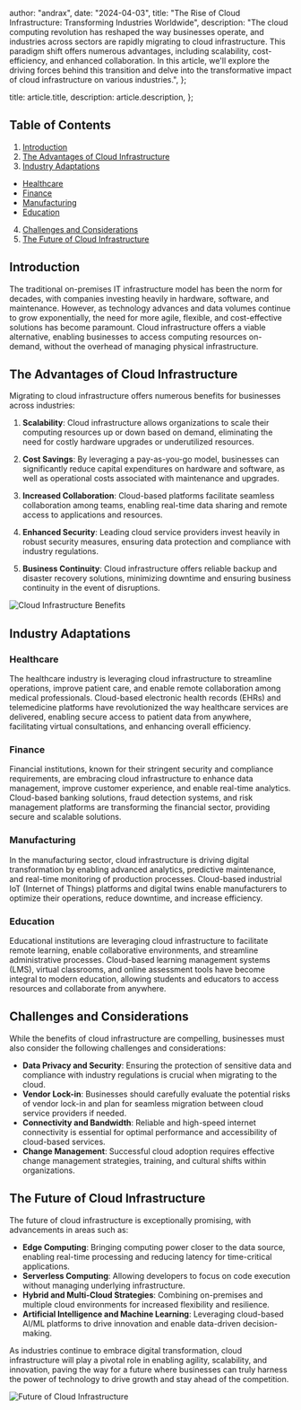 
  author: "andrax",
  date: "2024-04-03",
  title: "The Rise of Cloud Infrastructure: Transforming Industries Worldwide",
  description:
    "The cloud computing revolution has reshaped the way businesses operate, and industries across sectors are rapidly migrating to cloud infrastructure. This paradigm shift offers numerous advantages, including scalability, cost-efficiency, and enhanced collaboration. In this article, we'll explore the driving forces behind this transition and delve into the transformative impact of cloud infrastructure on various industries.",
};

  title: article.title,
  description: article.description,
};



## Table of Contents

1. [Introduction](#introduction)
2. [The Advantages of Cloud Infrastructure](#advantages)
3. [Industry Adaptations](#industry-adaptations)
  - [Healthcare](#healthcare)
  - [Finance](#finance)
  - [Manufacturing](#manufacturing)
  - [Education](#education)
4. [Challenges and Considerations](#challenges)
5. [The Future of Cloud Infrastructure](#future)

## Introduction

The traditional on-premises IT infrastructure model has been the norm for decades, with companies investing heavily in hardware, software, and maintenance. However, as technology advances and data volumes continue to grow exponentially, the need for more agile, flexible, and cost-effective solutions has become paramount. Cloud infrastructure offers a viable alternative, enabling businesses to access computing resources on-demand, without the overhead of managing physical infrastructure.

## The Advantages of Cloud Infrastructure

Migrating to cloud infrastructure offers numerous benefits for businesses across industries:

1. **Scalability**: Cloud infrastructure allows organizations to scale their computing resources up or down based on demand, eliminating the need for costly hardware upgrades or underutilized resources.

2. **Cost Savings**: By leveraging a pay-as-you-go model, businesses can significantly reduce capital expenditures on hardware and software, as well as operational costs associated with maintenance and upgrades.

3. **Increased Collaboration**: Cloud-based platforms facilitate seamless collaboration among teams, enabling real-time data sharing and remote access to applications and resources.

4. **Enhanced Security**: Leading cloud service providers invest heavily in robust security measures, ensuring data protection and compliance with industry regulations.

5. **Business Continuity**: Cloud infrastructure offers reliable backup and disaster recovery solutions, minimizing downtime and ensuring business continuity in the event of disruptions.

<img src="https://th.bing.com/th/id/R.85670e26c46d9353d4298a88e34adb38?rik=27pbkruhhEtuhw&pid=ImgRaw&r=0" alt="Cloud Infrastructure Benefits" />

## Industry Adaptations

### Healthcare

The healthcare industry is leveraging cloud infrastructure to streamline operations, improve patient care, and enable remote collaboration among medical professionals. Cloud-based electronic health records (EHRs) and telemedicine platforms have revolutionized the way healthcare services are delivered, enabling secure access to patient data from anywhere, facilitating virtual consultations, and enhancing overall efficiency.

### Finance

Financial institutions, known for their stringent security and compliance requirements, are embracing cloud infrastructure to enhance data management, improve customer experience, and enable real-time analytics. Cloud-based banking solutions, fraud detection systems, and risk management platforms are transforming the financial sector, providing secure and scalable solutions.

### Manufacturing

In the manufacturing sector, cloud infrastructure is driving digital transformation by enabling advanced analytics, predictive maintenance, and real-time monitoring of production processes. Cloud-based industrial IoT (Internet of Things) platforms and digital twins enable manufacturers to optimize their operations, reduce downtime, and increase efficiency.

### Education

Educational institutions are leveraging cloud infrastructure to facilitate remote learning, enable collaborative environments, and streamline administrative processes. Cloud-based learning management systems (LMS), virtual classrooms, and online assessment tools have become integral to modern education, allowing students and educators to access resources and collaborate from anywhere.

## Challenges and Considerations

While the benefits of cloud infrastructure are compelling, businesses must also consider the following challenges and considerations:

- **Data Privacy and Security**: Ensuring the protection of sensitive data and compliance with industry regulations is crucial when migrating to the cloud.
- **Vendor Lock-in**: Businesses should carefully evaluate the potential risks of vendor lock-in and plan for seamless migration between cloud service providers if needed.
- **Connectivity and Bandwidth**: Reliable and high-speed internet connectivity is essential for optimal performance and accessibility of cloud-based services.
- **Change Management**: Successful cloud adoption requires effective change management strategies, training, and cultural shifts within organizations.

## The Future of Cloud Infrastructure

The future of cloud infrastructure is exceptionally promising, with advancements in areas such as:

- **Edge Computing**: Bringing computing power closer to the data source, enabling real-time processing and reducing latency for time-critical applications.
- **Serverless Computing**: Allowing developers to focus on code execution without managing underlying infrastructure.
- **Hybrid and Multi-Cloud Strategies**: Combining on-premises and multiple cloud environments for increased flexibility and resilience.
- **Artificial Intelligence and Machine Learning**: Leveraging cloud-based AI/ML platforms to drive innovation and enable data-driven decision-making.

As industries continue to embrace digital transformation, cloud infrastructure will play a pivotal role in enabling agility, scalability, and innovation, paving the way for a future where businesses can truly harness the power of technology to drive growth and stay ahead of the competition.

<img src="https://th.bing.com/th/id/R.269afb50b7249e432f6d8471d8c82d3b?rik=GVG1qhia3BURMA&pid=ImgRaw&r=0" alt="Future of Cloud Infrastructure" />